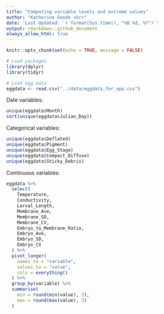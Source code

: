 ```yaml
---
title: "Computing variable levels and extreme values"
author: "Katherine Goode <br>"
date: 'Last Updated: `r format(Sys.time(), "%B %d, %Y")`'
output: rmarkdown::github_document
always_allow_html: true
---
```


```r
knitr::opts_chunk$set(echo = TRUE, message = FALSE)
```

```r
# Load packages
library(dplyr)
library(tidyr)
```

```r
# Load egg data
eggdata <- read.csv("../data/eggdata_for_app.csv")
```

Date variables: 

```r
unique(eggdata$Month)
sort(unique(eggdata$Julian_Day))
```

Categorical variables:

```r
unique(eggdata$Deflated)
unique(eggdata$Pigment)
unique(eggdata$Egg_Stage)
unique(eggdata$Compact_Diffuse)
unique(eggdata$Sticky_Debris)
```

Continuous variables: 

```r
eggdata %>%
  select(
    Temperature,
    Conductivity,
    Larval_Length,
    Membrane_Ave,
    Membrane_SD,
    Membrane_CV,
    Embryo_to_Membrane_Ratio,
    Embryo_Ave,
    Embryo_SD,
    Embryo_CV
  ) %>%
  pivot_longer(
    names_to = "variable",
    values_to = "value",
    cols = everything()
  ) %>%
  group_by(variable) %>%
  summarise(
    min = round(min(value), 3),
    max = round(max(value), 3)
  )
```

